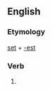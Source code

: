 ==English==

===Etymology===
[[set]] + [[-est]]

===Verb===
{{head|en|verb form}}

# {{en-archaic second-person singular of|set|lang=en}}